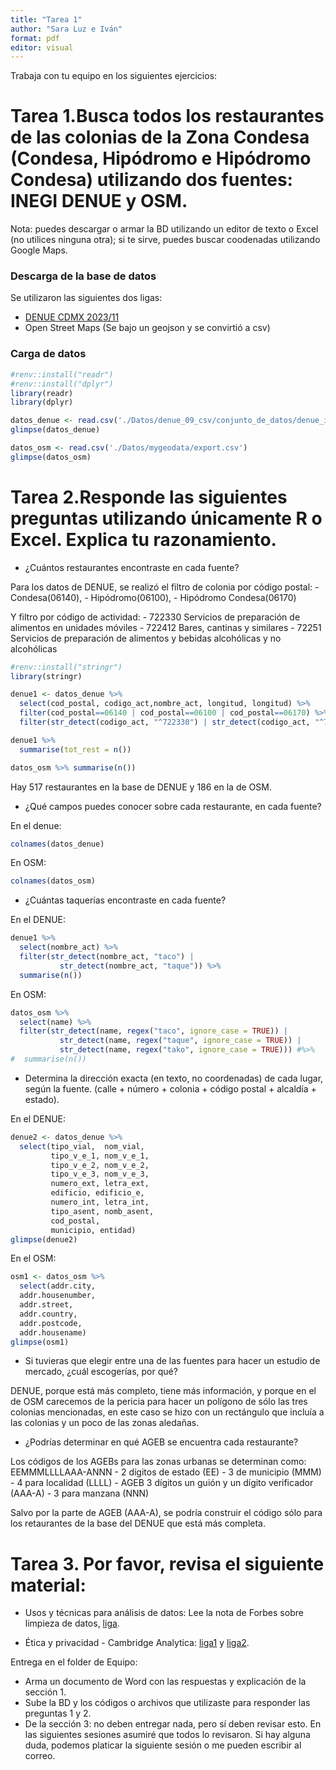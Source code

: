 ```yaml
---
title: "Tarea 1"
author: "Sara Luz e Iván"
format: pdf
editor: visual
---
```


Trabaja con tu equipo en los siguientes ejercicios:

# Tarea 1.Busca todos los restaurantes de las colonias de la Zona Condesa (Condesa, Hipódromo e Hipódromo Condesa) utilizando dos fuentes: INEGI DENUE y OSM.

Nota: puedes descargar o armar la BD utilizando un editor de texto o Excel (no utilices ninguna otra); si te sirve, puedes buscar coodenadas utilizando Google Maps.

### Descarga de la base de datos

Se utilizaron las siguientes dos ligas:

- [DENUE CDMX 2023/11](https://www.inegi.org.mx/img/ico/ico_csv.png)
- Open Street Maps (Se bajo un geojson y se convirtió a csv)

### Carga de datos

```r
#renv::install("readr")
#renv::install("dplyr")
library(readr)
library(dplyr)
```


```r
datos_denue <- read.csv('./Datos/denue_09_csv/conjunto_de_datos/denue_inegi_09_.csv')
glimpse(datos_denue)
```

```r
datos_osm <- read.csv('./Datos/mygeodata/export.csv')
glimpse(datos_osm)
```



# Tarea 2.Responde las siguientes preguntas utilizando únicamente R o Excel. Explica tu razonamiento.

* ¿Cuántos restaurantes encontraste en cada fuente?

Para los datos de DENUE, se realizó el filtro de colonia por código postal:
- Condesa(06140), 
- Hipódromo(06100),
- Hipódromo Condesa(06170)

Y filtro por código de actividad:
- 722330 Servicios de preparación de alimentos en unidades móviles 
- 722412 Bares, cantinas y similares
- 72251 Servicios de preparación de alimentos y bebidas alcohólicas y no alcohólicas

```r
#renv::install("stringr")
library(stringr)
```


```r

denue1 <- datos_denue %>% 
  select(cod_postal, codigo_act,nombre_act, longitud, longitud) %>% 
  filter(cod_postal==06140 | cod_postal==06100 | cod_postal==06170) %>% 
  filter(str_detect(codigo_act, "^722330") | str_detect(codigo_act, "^722412") | str_detect(codigo_act, "^72251")) 
```

```r
denue1 %>% 
  summarise(tot_rest = n())
```
 
```r
datos_osm %>% summarise(n())
```

Hay 517 restaurantes en la base de DENUE y 186 en la de OSM.

* ¿Qué campos puedes conocer sobre cada restaurante, en cada fuente?

En el denue:
```r
colnames(datos_denue)
```

En OSM:
```r
colnames(datos_osm)
```


* ¿Cuántas taquerías encontraste en cada fuente?

En el DENUE:
```r
denue1 %>% 
  select(nombre_act) %>% 
  filter(str_detect(nombre_act, "taco") |
           str_detect(nombre_act, "taque")) %>% 
  summarise(n())
```


En OSM:
```r
datos_osm %>% 
  select(name) %>% 
  filter(str_detect(name, regex("taco", ignore_case = TRUE)) | 
           str_detect(name, regex("taque", ignore_case = TRUE)) | 
           str_detect(name, regex("tako", ignore_case = TRUE))) #%>% 
#  summarise(n())
```



* Determina la dirección exacta (en texto, no coordenadas) de cada lugar, según la fuente.
(calle + número + colonia + código postal + alcaldía + estado).

En el DENUE:

```r
denue2 <- datos_denue %>% 
  select(tipo_vial,  nom_vial,
         tipo_v_e_1, nom_v_e_1,
         tipo_v_e_2, nom_v_e_2,  
         tipo_v_e_3, nom_v_e_3,  
         numero_ext, letra_ext,
         edificio, edificio_e,
         numero_int, letra_int, 
         tipo_asent, nomb_asent, 
         cod_postal,
         municipio, entidad)
glimpse(denue2)
```

En el OSM:
```r
osm1 <- datos_osm %>% 
  select(addr.city,
  addr.housenumber,
  addr.street,
  addr.country,
  addr.postcode,
  addr.housename)
glimpse(osm1)
```


* Si tuvieras que elegir entre una de las fuentes para hacer un estudio de mercado, ¿cuál escogerías, por qué?

DENUE, porque está más completo, tiene más información, y porque en el de OSM carecemos de la pericia para hacer un polígono de sólo las tres colonias mencionadas, en este caso se hizo con un rectángulo que incluía a las colonias y un poco de las zonas aledañas.

* ¿Podrías determinar en qué AGEB se encuentra cada restaurante?

Los códigos de los AGEBs para las zonas urbanas se determinan como: EEMMMLLLLAAA-ANNN
- 2 dígitos de estado (EE)
- 3 de municipio (MMM)
- 4 para localidad (LLLL)
- AGEB 3 dígitos un guión y un dígito verificador (AAA-A)
- 3 para manzana (NNN)

Salvo por la parte de AGEB (AAA-A), se podría construir el código sólo para los retaurantes de la base del DENUE que está más completa.

# Tarea 3. Por favor, revisa el siguiente material:

* Usos y técnicas para análisis de datos: Lee la nota de Forbes sobre limpieza de datos, [liga](https://www.forbes.com/sites/gilpress/2016/03/23/data-preparation-most-time-consuming-least-enjoyable-data-science-task-survey-says/?sh=7de276136f63).

* Ética y privacidad - Cambridge Analytica: [liga1](https://www.youtube.com/watch?v=mrnXv-g4yKU) y [liga2](https://www.youtube.com/watch?v=mpbeOCKZFfQ).


Entrega en el folder de Equipo:

* Arma un documento de Word con las respuestas y explicación de la sección 1.
* Sube la BD y los códigos o archivos que utilizaste para responder las preguntas 1 y 2.
* De la sección 3: no deben entregar nada, pero sí deben revisar esto. En las siguientes sesiones asumiré que todos lo revisaron. Si hay alguna duda, podemos platicar la siguiente sesión o me pueden escribir al correo.
